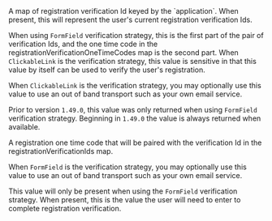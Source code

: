 
<APIField name="registrationVerificationIds" type="Map<UUID, List<String>" since="1.27.0">
  A map of registration verification Id keyed by the `application`. When present, this will represent the user's current registration verification Ids.

  When using <code>FormField</code> verification strategy, this is the first part of the pair of verification Ids, and the one time code in the <InlineField>registrationVerificationOneTimeCodes</InlineField> map is the second part. When <code>ClickableLink</code> is the verification strategy, this value is sensitive in that this value by itself can be used to verify the user's registration.

  When <code>ClickableLink</code> is the verification strategy, you may optionally use this value to use an out of band transport such as your own email service.

  Prior to version <code>1.49.0</code>, this value was only returned when using <code>FormField</code> verification strategy. Beginning in <code>1.49.0</code> the value is always returned when available.
</APIField>

<APIField name="registrationVerificationOneTimeCodes" type="Map<UUID, List<String>" since="1.49.2">
  A registration one time code that will be paired with the verification Id in the <InlineField>registrationVerificationIds</InlineField> map.

  When <code>FormField</code> is the verification strategy, you may optionally use this value to use an out of band transport such as your own email service.

  This value will only be present when using the <code>FormField</code> verification strategy. When present, this is the value the user will need to enter to complete registration verification.
</APIField>
